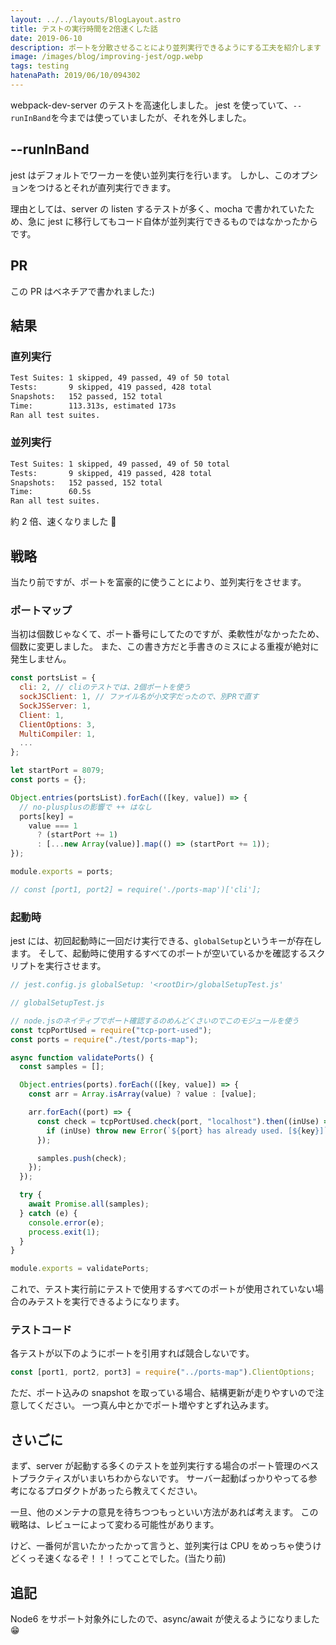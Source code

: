 ```yaml
---
layout: ../../layouts/BlogLayout.astro
title: テストの実行時間を2倍速くした話
date: 2019-06-10
description: ポートを分散させることにより並列実行できるようにする工夫を紹介します
image: /images/blog/improving-jest/ogp.webp
tags: testing
hatenaPath: 2019/06/10/094302
---
```



webpack-dev-server のテストを高速化しました。
jest を使っていて、`--runInBand`を今までは使っていましたが、それを外しました。

## --runInBand

jest はデフォルトでワーカーを使い並列実行を行います。
しかし、このオプションをつけるとそれが直列実行できます。

理由としては、server の listen するテストが多く、mocha で書かれていたため、急に jest に移行してもコード自体が並列実行できるものではなかったからです。

## PR

<OG url="https://github.com/webpack/webpack-dev-server/pull/2005" />

この PR はベネチアで書かれました:)

<TwitterCard id="1137765296918409216" height={450} />

## 結果

### 直列実行

```sh
Test Suites: 1 skipped, 49 passed, 49 of 50 total
Tests:       9 skipped, 419 passed, 428 total
Snapshots:   152 passed, 152 total
Time:        113.313s, estimated 173s
Ran all test suites.
```

### 並列実行

```sh
Test Suites: 1 skipped, 49 passed, 49 of 50 total
Tests:       9 skipped, 419 passed, 428 total
Snapshots:   152 passed, 152 total
Time:        60.5s
Ran all test suites.
```

約 2 倍、速くなりました 🎉

## 戦略

当たり前ですが、ポートを富豪的に使うことにより、並列実行をさせます。

### ポートマップ

当初は個数じゃなくて、ポート番号にしてたのですが、柔軟性がなかったため、個数に変更しました。
また、この書き方だと手書きのミスによる重複が絶対に発生しません。

```javascript
const portsList = {
  cli: 2, // cliのテストでは、2個ポートを使う
  sockJSClient: 1, // ファイル名が小文字だったので、別PRで直す
  SockJSServer: 1,
  Client: 1,
  ClientOptions: 3,
  MultiCompiler: 1,
  ...
};

let startPort = 8079;
const ports = {};

Object.entries(portsList).forEach(([key, value]) => {
  // no-plusplusの影響で ++ はなし
  ports[key] =
    value === 1
      ? (startPort += 1)
      : [...new Array(value)].map(() => (startPort += 1));
});

module.exports = ports;

// const [port1, port2] = require('./ports-map')['cli'];
```

### 起動時

jest には、初回起動時に一回だけ実行できる、`globalSetup`というキーが存在します。
そして、起動時に使用するすべてのポートが空いているかを確認するスクリプトを実行させます。

```javascript
// jest.config.js globalSetup: '<rootDir>/globalSetupTest.js'

// globalSetupTest.js

// node.jsのネイティブでポート確認するのめんどくさいのでこのモジュールを使う
const tcpPortUsed = require("tcp-port-used");
const ports = require("./test/ports-map");

async function validatePorts() {
  const samples = [];

  Object.entries(ports).forEach(([key, value]) => {
    const arr = Array.isArray(value) ? value : [value];

    arr.forEach((port) => {
      const check = tcpPortUsed.check(port, "localhost").then((inUse) => {
        if (inUse) throw new Error(`${port} has already used. [${key}]`);
      });

      samples.push(check);
    });
  });

  try {
    await Promise.all(samples);
  } catch (e) {
    console.error(e);
    process.exit(1);
  }
}

module.exports = validatePorts;
```

これで、テスト実行前にテストで使用するすべてのポートが使用されていない場合のみテストを実行できるようになります。

### テストコード

各テストが以下のようにポートを引用すれば競合しないです。

```javascript
const [port1, port2, port3] = require("../ports-map").ClientOptions;
```

ただ、ポート込みの snapshot を取っている場合、結構更新が走りやすいので注意してください。
一つ真ん中とかでポート増やすとずれ込みます。

## さいごに

まず、server が起動する多くのテストを並列実行する場合のポート管理のベストプラクティスがいまいちわからないです。
サーバー起動ばっかりやってる参考になるプロダクトがあったら教えてください。

一旦、他のメンテナの意見を待ちつつもっといい方法があれば考えます。
この戦略は、レビューによって変わる可能性があります。

けど、一番何が言いたかったかって言うと、並列実行は CPU をめっちゃ使うけどくっそ速くなるぞ！！！ってことでした。(当たり前)

## 追記

Node6 をサポート対象外にしたので、async/await が使えるようになりました 😁
